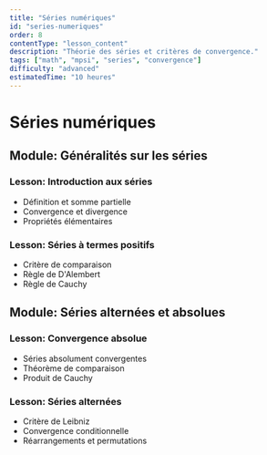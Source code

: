 ```yaml
---
title: "Séries numériques"
id: "series-numeriques"
order: 8
contentType: "lesson_content"
description: "Théorie des séries et critères de convergence."
tags: ["math", "mpsi", "series", "convergence"]
difficulty: "advanced"
estimatedTime: "10 heures"
---
```


# Séries numériques

## Module: Généralités sur les séries
### Lesson: Introduction aux séries
- Définition et somme partielle
- Convergence et divergence
- Propriétés élémentaires

### Lesson: Séries à termes positifs
- Critère de comparaison
- Règle de D'Alembert
- Règle de Cauchy

## Module: Séries alternées et absolues
### Lesson: Convergence absolue
- Séries absolument convergentes
- Théorème de comparaison
- Produit de Cauchy

### Lesson: Séries alternées
- Critère de Leibniz
- Convergence conditionnelle
- Réarrangements et permutations
